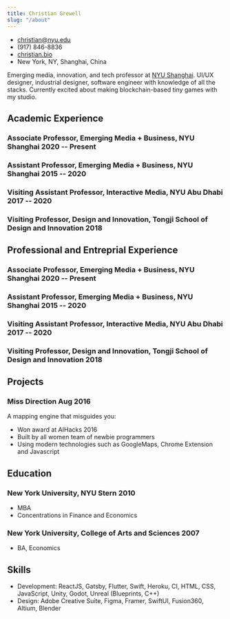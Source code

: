 ```yaml
---
title: Christian Grewell
slug: "/about"
---
```

<!-- The unordered list immediately after the h1 will be formatted on a single
line. It is intended to be used for contact details -->
- <christian@nyu.edu>
- (917) 846-8836
- [christian.bio](http://christian.bio)
- New York, NY, Shanghai, China

<!-- The paragraph after the h1 and ul and before the first h2 is optional. It
is intended to be used for a short summary. -->
Emerging media, innovation, and tech professor at [NYU Shanghai](shanghai.nyu.edu). UI/UX designer, industrial designer, software engineer with knowledge of all the stacks. Currently excited about making blockchain-based tiny games with my studio.

## Academic Experience
<!-- You have to wrap the "left" and "right" half of these headings in spans by
hand -->
### <span>Associate Professor, Emerging Media + Business, NYU Shanghai</span> <span> 2020 -- Present </span>

### <span>Assistant Professor, Emerging Media + Business, NYU Shanghai</span> <span>2015 -- 2020</span>

### <span>Visiting Assistant Professor, Interactive Media, NYU Abu Dhabi</span> <span>2017 -- 2020</span>

### <span>Visiting Professor, Design and Innovation, Tongji School of Design and Innovation</span> <span>2018</span>

## Professional and Entreprial Experience
<!-- You have to wrap the "left" and "right" half of these headings in spans by
hand -->
### <span>Associate Professor, Emerging Media + Business, NYU Shanghai</span> <span> 2020 -- Present </span>

### <span>Assistant Professor, Emerging Media + Business, NYU Shanghai</span> <span>2015 -- 2020</span>

### <span>Visiting Assistant Professor, Interactive Media, NYU Abu Dhabi</span> <span>2017 -- 2020</span>

### <span>Visiting Professor, Design and Innovation, Tongji School of Design and Innovation</span> <span>2018</span>


## Projects

### <span>Miss Direction</span> <span>Aug 2016</span>

A mapping engine that misguides you:

   - Won award at AIHacks 2016
   - Built by all women team of newbie programmers
   - Using modern technologies such as GoogleMaps, Chrome Extension and Javascript

## Education

### <span>New York University, NYU Stern</span> <span>2010</span>

  - MBA
  - Concentrations in Finance and Economics

### <span>New York University, College of Arts and Sciences</span> <span>2007</span>

  - BA, Economics

## Skills

 - Development: ReactJS, Gatsby, Flutter, Swift, Heroku, CI, HTML, CSS, JavaScript, Unity, Godot, Unreal (Blueprints, C++)
 - Design: Adobe Creative Suite, Figma, Framer, SwiftUI, Fusion360, Altium, Blender
